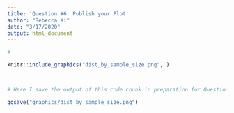 ```yaml
---
title: 'Question #6: Publish your Plot'
author: "Rebecca Xi"
date: "3/17/2020"
output: html_document
---
```


```r

# 

knitr::include_graphics("dist_by_sample_size.png", )



# Here I save the output of this code chunk in preparation for Question #6

ggsave("graphics/dist_by_sample_size.png")
```

